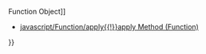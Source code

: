{{Page_Title}}
{{Flags}}
{{Summary_Section|Calls a method of an object, substituting another object for the current object.

}}
{{JS_Syntax|Formats={{JS_Syntax_Format
|Format= call([ thisObj [, arg1 [ , arg2 [ ,   [ , argN ]]]]])}}
|Values={{JS_Syntax_Parameter
|Name=thisObj
|Required=Optional
|Description=The object to be used as the current object.}}{{JS_Syntax_Parameter
|Name=arg1, arg2, , argN
|Required=Optional
|Description=A list of arguments to be passed to the method.}}
}}
{{Remarks_Section
|Remarks=The '''call''' method is used to call a method on behalf of another object. It allows you to change the this object of a function from the original context to the new object specified by thisObj.

If thisObj is not supplied, the global object is used as thisObj.
}}
{{Examples_Section
|Not_required=No
|Examples={{Single_Example
|Language=JavaScript
|Description=The following code shows how to use the '''call''' method.

|Code= function callMe(arg1, arg2){
     var s = "";
 
     s += "this value: " + this;
     s += "&lt;br /&gt;";
     for (i in callMe.arguments) {
         s += "arguments: " + callMe.arguments[i];
         s += "&lt;br /&gt;";
     }
     return s;
 }
 
 document.write("Original function: &lt;br/&gt;");
 document.write(callMe(1, 2));
 document.write("&lt;br/&gt;");
 
 document.write("Function called with call: &lt;br/&gt;");
 document.write(callMe.call(3, 4, 5));
 
 // Output: 
 // Original function: 
 // this value: [object Window]
 // arguments: 1
 // arguments: 2
 
 // Function called with call: 
 // this value: 3
 // arguments: 4
 // arguments: 5
}}}}
{{See_Also_Section
|Manual_links=* [[javascript/Function{{!}}Function Object]]
* [[javascript/Function/apply{{!}}apply Method (Function)]]
}}
{{Topics | JS Basic}}

{{External_Attribution
|Is_CC-BY-SA=No
|Sources=MSDN
|MDN_link=
|MSDN_link=http://msdn.microsoft.com/en-us/library/ie/h2ak8h2y(v=vs.94).aspx
|HTML5Rocks_link=
}}
